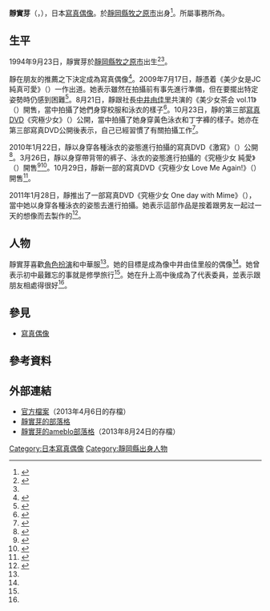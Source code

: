 {{noteTA
|1=zh-tw:影片;zh-hk:影片;zh-cn:视频;zh-mo:影片;zh-sg:视频;
}}
{{Infobox model
| name         =靜實芽
| foreign_name = {{lang|ja|静 実芽}}
| romaji       =Shizuka Mime
| birth_date   = {{Birth date and age|1994|9|23}}
| birth_place  ={{JPN}}[[靜岡縣|靜岡縣]][[牧之原市|牧之原市]]
| blood_type   =O
| height       = 160 cm（2009年）
| shoe_size    = 25 cm（2009年）
| agentcompany = {{link-ja|Alpha Japan Promotion|アルファ・ジャパンプロモーション}}
| measurements = 84 - 58 - 86 cm（2009年）
| 職業    = 寫真偶像
}}
'''靜實芽'''（{{jpn|j=静 実芽|kn=しずか みめ|rm=Shizuka Mime}}，{{bd|1994年|9月23日|||catIdx=靜}}），日本[[寫真偶像|寫真偶像]]。於[[靜岡縣|靜岡縣]][[牧之原市|牧之原市]]出身<ref name="バック水着でウナギと撮影">{{Cite web|url=http://022.holidayblog.jp/?m=20090107|script-title=ja:“Ｕ―15”の旗手・中井ゆかりが14歳の女子中学生をプロデュース!!　Ｔバック水着でウナギと撮影!?究極の“Ｕ−15”目指す!|author=渡邉裕二|date=2009-01-07|accessdate=2016-09-23|archive-date=2021-04-10|archive-url=https://web.archive.org/web/20210410133114/http://022.holidayblog.jp/?m=20090107|dead-url=no}}</ref>。所屬事務所為{{link-ja|Alpha Japan Promotion|アルファ・ジャパンプロモーション}}。
==生平==
1994年9月23日，靜實芽於[[靜岡縣|靜岡縣]][[牧之原市|牧之原市]]出生<ref>{{cite web|url=http://alpha-japan.com/shizumime.html|deadurl=yes|archive-url=https://web.archive.org/web/20090213081609/http://alpha-japan.com/shizumime.html|script-title=ja:静実芽|publisher=アルファ・ジャパンプロモーション|archive-date=2009-02-13|access-date=2021-04-11}}</ref><ref name="バック水着でウナギと撮影"/>。

靜在朋友的推薦之下決定成為寫真偶像<ref>{{cite web|script-title=ja:［ジュニアアイドルドットコム］２００９年４月のカバーガール特集（静実芽）|url=http://jr-idol.com/2nd_html/cover_girl/200904_shizukamime.htm|work=ジュニアアイドルドットコム|date=2009-04|accessdate=2021-04-11|deadurl=yes|archive-url=https://web.archive.org/web/20100103181701/http://jr-idol.com/2nd_html/cover_girl/200904_shizukamime.htm|archive-date=2010-01-03}}</ref>。2009年7月17日，靜憑着《美少女是JC 純真可愛》（{{lang|ja|美少女はＪＣ 純真可憐}}）一作出道。她表示雖然在拍攝前有事先進行準備，但在要擺出特定姿勢時仍感到困難<ref name="初DVD">{{Cite web|url=http://itopix.jp/2009_08/mime_shizuka/index.html|script-title=ja:静実芽、初DVDなので撮影もドキドキでした|publisher=アイトピックス!|date=2009-07-25|accessdate=2016-09-23|deadurl=yes|archive-url=https://web.archive.org/web/20161125030153/http://itopix.jp/2009_08/mime_shizuka/index.html/|archive-date=2016-11-25}}</ref>。8月21日，靜跟社長[[中井由佳里|中井由佳里]]共演的《美少女茶会 vol.11》（{{lang|ja|美少女たちのティーパーティー Vol.11}}）開售，當中拍攝了她們身穿校服和泳衣的樣子<ref>{{cite web|url=http://u15dvdinfo.com/products/ohp-3015|script-title=ja:中井ゆかり, 静実芽 <nowiki>|</nowiki> 美少女たちのティーパーティー Vol.11 <nowiki>|</nowiki> DVD|publisher=U-15アイドルDVD情報.com|accessdate=2021-04-11|archive-date=2021-04-11|archive-url=https://web.archive.org/web/20210411064509/http://u15dvdinfo.com/products/ohp-3015|dead-url=no}}</ref>。10月23日，靜的第三部[[寫真DVD|寫真DVD]]《究極少女》（{{lang|ja|究極乙女}}）公開，當中拍攝了她身穿黃色泳衣和丁字褲的樣子。她亦在第三部寫真DVD公開後表示，自己已經習慣了有關拍攝工作<ref name="コスプレ好き">{{Cite web|url=http://itopix.jp/2009_12/mime_shizuka/index.html|script-title=ja:静実芽、コスプレ好きなのでサンタ姿は楽しい！|publisher=アイトピックス!|date=2009-11-23|accessdate=2016-09-23|deadurl=yes|archive-url=https://web.archive.org/web/20161113080414/http://itopix.jp/2009_12/mime_shizuka/index.html/|archive-date=2016-11-13}}</ref>。

2010年1月22日，靜以身穿各種泳衣的姿態進行拍攝的寫真DVD《激寫》（{{lang|ja|激写}}）公開<ref>{{cite web|url=http://u15dvdinfo.com/products/sopd-9058|script-title=ja:静実芽 <nowiki>|</nowiki> 激写 <nowiki>|</nowiki> DVD|publisher=U-15アイドルDVD情報.com|accessdate=2021-04-11|archive-date=2021-04-11|archive-url=https://web.archive.org/web/20210411064519/http://u15dvdinfo.com/products/sopd-9058|dead-url=no}}</ref>。3月26日，靜以身穿帶背带的裤子、泳衣的姿態進行拍攝的《究極少女 純愛》（{{lang|ja|究極乙女 純愛}}）開售<ref>{{Cite web|url=https://www.sofmap.com/topics/exec/_/id=4230/-/sid=r10041719_a|script-title=ja:静実芽『究極乙女 純愛』DVD発売記念イベント|publisher=ソフマップ|accessdate=2016-09-23|deadurl=yes|archive-url=https://web.archive.org/web/20100812164046/http://www.sofmap.com/topics/exec/_/id=4230/-/sid=r10041719_a|archive-date=2010-08-12}}</ref><ref name="制服を着て">{{Cite web|url=http://itopix.jp/2010_05/mime_shizuka/|script-title=ja:静実芽、制服を着ているシーンがかわいく撮れました！|publisher=アイトピックス!|date=2010-04-17|accessdate=2016-09-23|deadurl=yes|archive-url=https://archive.today/20161002131516/http://itopix.jp/2010_05/mime_shizuka/|archive-date=2016-10-02}}</ref>。10月29日，靜新一部的寫真DVD《究極少女  Love Me Again!》（{{lang|ja|究極乙女 LOVE ME AGAIN!}}）開售<ref>{{cite web|script-title=ja:<新品/中古>静実芽/究極乙女 LOVE ME AGAIN!|url=https://www.suruga-ya.jp/product/detail/139023957|publisher=駿河屋|accessdate=2021-04-11|archive-date=2021-04-11|archive-url=https://web.archive.org/web/20210411064519/https://www.suruga-ya.jp/product/detail/139023957|dead-url=no}}</ref>。

2011年1月28日，靜推出了一部寫真DVD《究極少女 One day with Mime》（{{lang|ja|究極乙女 One day with Mime}}），當中她以身穿各種泳衣的姿態去進行拍攝。她表示這部作品是按着跟男友一起过一天的想像而去製作的<ref name="カメラを彼氏">{{Cite web|url=http://itopix.jp/2011_02/mime_shizuka/|script-title=ja:静実芽、カメラを彼氏だと思って撮りました！|publisher=アイトピックス!|date=2011-02-05|accessdate=2016-09-23|deadurl=yes|archive-url=https://web.archive.org/web/20160924104717/http://itopix.jp/2011_02/mime_shizuka/|archive-date=2016-09-24}}</ref>。

== 人物 ==
靜實芽喜歡[[Cosplay|角色扮演]]和中華服<ref name="コスプレ好き"/>。她的目標是成為像中井由佳里般的偶像<ref name="初DVD"/>。她曾表示初中最難忘的事就是修學旅行<ref name="制服を着て"/>。她在升上高中後成為了代表委員，並表示跟朋友相處得很好<ref name="カメラを彼氏"/>。

== 參見 ==
* [[寫真偶像|寫真偶像]]

== 參考資料 ==
{{Reflist}}

== 外部連結 ==
* [http://web.archive.org/web/20090213081609/http://alpha-japan.com/shizumime.html 官方檔案]（2013年4月6日的存檔） 
* [http://gree.jp/shizuka_mime 靜實芽的部落格]
* [http://web.archive.org/web/20130824134519/http://ameblo.jp/shizumime/ 靜實芽的ameblo部落格]（2013年8月24日的存檔）

{{DEFAULTSORT:Shizuka Mime}}
[[Category:日本寫真偶像|Category:日本寫真偶像]]
[[Category:靜岡縣出身人物|Category:靜岡縣出身人物]]